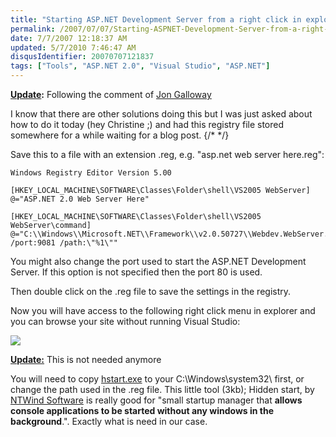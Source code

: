```yaml
---
title: "Starting ASP.NET Development Server from a right click in explorer"
permalink: /2007/07/07/Starting-ASPNET-Development-Server-from-a-right-click-in-explorer/
date: 7/7/2007 12:18:37 AM
updated: 5/7/2010 7:46:47 AM
disqusIdentifier: 20070707121837
tags: ["Tools", "ASP.NET 2.0", "Visual Studio", "ASP.NET"]
---
```

**<u>Update</u>:** Following the comment of [Jon Galloway](http://weblogs.asp.net/jgalloway)

I know that there are other solutions doing this but I was just asked about how to do it today (hey Christine ;) and had this registry file stored somewhere for a while waiting for a blog post.
{/* <!-- more --> */}

Save this to a file with an extension .reg, e.g. "asp.net web server here.reg":

```
Windows Registry Editor Version 5.00  

[HKEY_LOCAL_MACHINE\SOFTWARE\Classes\Folder\shell\VS2005 WebServer]  
@="ASP.NET 2.0 Web Server Here"  

[HKEY_LOCAL_MACHINE\SOFTWARE\Classes\Folder\shell\VS2005 WebServer\command]  
@="C:\\Windows\\Microsoft.NET\\Framework\\v2.0.50727\\Webdev.WebServer.exe /port:9081 /path:\"%1\"" 
```

You might also change the port used to start the ASP.NET Development Server. If this option is not specified then the port 80 is used.  

Then double click on the .reg file to save the settings in the registry.  

Now you will have access to the following right click menu in explorer and you can browse your site without running Visual Studio:  

![](/images/2007/asp.netserverhere2.gif) 

**<u>Update:</u>** This is not needed anymore

You will need to copy [hstart.exe](http://www.ntwind.com/software/utilities/hstart.html) to your C:\Windows\system32\ first, or change the path used in the .reg file. This little tool (3kb); Hidden start, by [NTWind Software](http://www.ntwind.com/) is really good for "small startup manager that **allows console applications to be started without any windows in the background**.". Exactly what is need in our case. 
